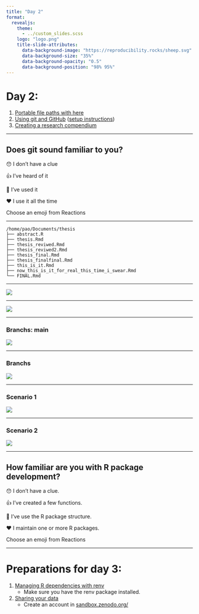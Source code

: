 ```yaml
---
title: "Day 2"
format: 
  revealjs:
    theme:
      - ../custom_slides.scss
    logo: "logo.png"
    title-slide-attributes:
      data-background-image: "https://reproducibility.rocks/sheep.svg"
      data-background-size: "35%"
      data-background-opacity: "0.5" 
      data-background-position: "98% 95%"
---
```


# Day 2:

1.  [Portable file paths with here](/materials/day2/01-here/)
2.  [Using git and GitHub](/materials/day2/02-git/) ([setup instructions](/materials/day0/#git-and-github))
3.  [Creating a research compendium](/materials/day2/03-rrtools/)

------------------------------------------------------------------------

## Does git sound familiar to you?

😯 I don't have a clue

👍 I've heard of it

👏 I've used it

❤️ I use it all the time

Choose an emoji from Reactions

------------------------------------------------------------------------

```         
/home/pao/Documents/thesis
├── abstract.R
├── thesis.Rmd
├── thesis_reviwed.Rmd
├── thesis_reviwed2.Rmd
├── thesis_final.Rmd
├── thesis_finalfinal.Rmd
├── this_is_it.Rmd
├── now_this_is_it_for_real_this_time_i_swear.Rmd
└── FINAL.Rmd
```

------------------------------------------------------------------------

![](/materials/day2/02-git/images/file_cycle2.png){fig-alt="The figure shows the states of a file: untracked or tracked. When it is tracked by the repository, the file can be staged, committed or modified. With the add action the file is 'staged', with the commit action the file is 'saved' to the repository. This cycles repeats teach time the file is modified."}

------------------------------------------------------------------------

![](/materials/day2/02-git/images/local_remote.png){fig-alt="Concept model of a workflow using RStudio projects and git. Files are added to the staging area, and then commited to the local repository. You can push commits to the remote repository and pull new commits to your computer."}

------------------------------------------------------------------------

### Branchs: main

![](/materials/day2/02-git/images/main.png)

------------------------------------------------------------------------

### Branchs

![](/materials/day2/02-git/images/branch.png)

------------------------------------------------------------------------

### Scenario 1

![](/materials/day2/02-git/images/no_fork.png){fig-alt="Concept model of the workflow in scenario 1. The remote repository is copied into a local repository with a 'clone'. Files inside the local repository and the remote repository are synced with push and pull. The owned remote repository can be merged into the foreign remote repository with a pull request."}

------------------------------------------------------------------------

### Scenario 2

![](/materials/day2/02-git/images/si_fork.png){fig-alt="Concept model of the workflow in scenario 2. A foreign remote repository can be forked to an owned remote repository with a 'fork'. The remote repository is copied into a local repository with a 'clone'. Files inside the local repository and the remote repository are synced with push and pull. The owned remote repository can be merged into the foreign remote repository with a pull request."}

------------------------------------------------------------------------

## How familiar are you with R package development?

😯 I don't have a clue.

👍 I've created a few functions.

👏 I've use the R package structure.

❤️ I maintain one or more R packages.

Choose an emoji from Reactions

------------------------------------------------------------------------

# Preparations for day 3:

1.  [Managing R dependencies with renv](/materials/day3/01-renv/)
    -   Make sure you have the renv package installed.
2.  [Sharing your data](/materials/day3/02-data/)
    -   Create an account in [sandbox.zenodo.org/](https://sandbox.zenodo.org/)

